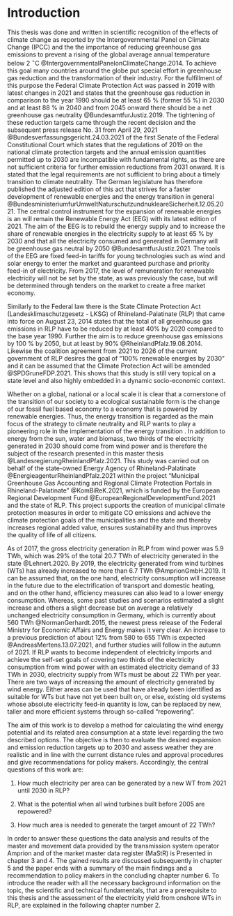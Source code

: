 # Introduction

This thesis was done and written in scientific recognition of the effects of climate change as reported by the Intergovernmental Panel on Climate Change (IPCC) and the  the importance of reducing greenhouse gas emissions to prevent a rising of the global average annual temperature below 2 $^\circ$C  @IntergovernmentalPanelonClimateChange.2014. To achieve this goal many countries around the globe put special effort in greenhouse gas reduction and the transformation of their industry. For the fulfillment of this purpose the Federal Climate Protection Act was passed in 2019 with latest changes in 2021 and states that the greenhouse gas reduction in comparison to the year 1990 should be at least 65 % (former 55 %) in 2030 and at least 88 % in 2040 and from 2045 onward there should be a net greenhouse gas neutrality @BundesamtfurJustiz.2019. The tightening of these reduction targets came through the recent decision and the subsequent press release No. 31 from April 29, 2021 @Bundesverfassungsgericht.24.03.2021 of the first Senate of the Federal Constitutional Court which states that the regulations of 2019 on the national climate protection targets and the annual emission quantities permitted up to 2030 are incompatible with fundamental rights, as there are not sufficient criteria for further emission reductions from 2031 onward. It is stated that the legal requirements are not sufficient to bring about a timely transition to climate neutrality. The German legislature has therefore published the adjusted edition of this act that strives for a faster development of renewable energies and the energy transition in general @BundesministeriumfurUmweltNaturschutzundnukleareSicherheit.12.05.2021. The central control instrument for the expansion of renewable energies is an will remain the Renewable Energy Act (EEG) with its latest edition of 2021. The aim of the EEG is to rebuild the energy supply and to increase the share of renewable energies in the electricity supply to at least 65 % by 2030 and that all the electricity consumed and generated in Germany will be greenhouse gas neutral by 2050 @BundesamtfurJustiz.2021. The tools of the EEG are fixed feed-in tariffs for young technologies such as wind and solar energy to enter the market and guaranteed purchase and priority feed-in of electricity. From 2017, the level of remuneration for renewable electricity will not be set by the state, as was previously the case, but will be determined through tenders on the market to create a free market economy.

Similarly to the Federal law there is the State Climate Protection Act (Landesklimaschutzgesetz - LKSG) of Rhineland-Palatinate (RLP) that came into force on August 23, 2014 states that the total of all greenhouse gas emissions in RLP have to be reduced by at least 40% by 2020 compared to the base year 1990. Further the aim is to reduce greenhouse gas emissions by 100 % by 2050, but at least by 90% @RheinlandPfalz.19.08.2014. Likewise the coalition agreement from 2021 to 2026 of the current government of RLP desires the goal of “100% renewable energies by 2030” and it can be assumed that the Climate Protection Act will be amended @SPDGruneFDP.2021. This shows that this study is still very topical on a state level and also highly embedded in a dynamic socio-economic context.

Whether on a global, national or a local scale it is clear that a cornerstone of the transition of our society to a ecological sustainable form is the change of our fossil fuel based economy to a economy that is powered by renewable energies. Thus, the energy transition is regarded as the main focus of the strategy to climate neutrality and RLP wants to play a pioneering role in the implementation of the energy transition . In addition to energy from the sun, water and biomass, two thirds of the electricity generated in 2030 should come from wind power and is therefore the subject of the research presented in this master thesis @LandesregierungRheinlandPfalz.2021. This study was carried out on behalf of the state-owned Energy Agency of Rhineland-Palatinate @EnergieagenturRheinlandPfalz.2021 within the project "Municipal Greenhouse Gas Accounting and Regional Climate Protection Portals in Rhineland-Palatinate" @KomBiReK.2021, which is funded by the European Regional Development Fund @EuropeanRegionalDevelopmentFund.2021 and the state of RLP. This project supports the creation of municipal climate protection measures in order to mitigate CO\textsubscript{2} emissions and achieve the climate protection goals of the municipalities and the state and thereby increases regional added value, ensures sustainability and thus improves the quality of life of all citizens. 

As of 2017, the gross electricity generation in RLP from wind power was 5.9 TWh, which was 29% of the total 20.7 TWh of electricity generated in the state @Lehnert.2020. By 2019, the electricity generated from wind turbines (WTs) has already increased to more than 6.7 TWh @AmprionGmbH.2019. It can be assumed that, on the one hand, electricity consumption will increase in the future due to the electrification of transport and domestic heating, and on the other hand, efficiency measures can also lead to a lower energy consumption. Whereas, some past studies and scenarios estimated a slight increase and others a slight decrease but on average a relatively unchanged electricity consumption in Germany, which is currently about 560 TWh @NormanGerhardt.2015, the newest press release of the Federal Ministry for Economic Affairs and Energy makes it very clear. An increase to a previous prediction of about 12% from 580 to 655 TWh is expected @AndreasMertens.13.07.2021, and further studies will follow in the autumn of 2021. If RLP wants to become independent of electricity imports and achieve the self-set goals of covering two thirds of the electricity consumption from wind power with an estimated electricity demand of 33 TWh in 2030, electricity supply from WTs must be about 22 TWh per year. There are two ways of increasing the amount of electricity generated by wind energy. Either areas can be used that have already been identified as suitable for WTs but have not yet been built on, or else, existing old systems whose absolute electricity feed-in quantity is low, can be replaced by new, taller and more efficient systems through so-called "repowering".

The aim of this work is to develop a method for calculating the wind energy potential and its related area consumption at a state level regarding the two described options. The objective is then to evaluate the desired expansion and emission reduction targets up to 2030 and assess weather they are realistic and in line with the current distance rules and approval procedures and give recommendations for policy makers. Accordingly, the central questions of this work are:

1.	How much electricity per area can be generated by a new WT from 2021 until 2030 in RLP?

2.	What is the potential when all wind turbines built before 2005 are repowered?

3.	How much area is needed to generate the target amount of 22 TWh?

In order to answer these questions the data analysis and results of the master and movement data provided by the transmission system operator Amprion and of the market master data register (MaStR) is Presented in chapter 3 and 4. The gained results are discussed subsequently in chapter 5 and the paper ends with a summary of the main findings and a recommendation to policy makers in the concluding chapter number 6. To introduce the reader with all the necessary background information on the topic, the scientific and technical fundamentals, that are a prerequisite to this thesis and the assessment of the electricity yield from onshore WTs in RLP, are explained in the following chapter number 2.   

\newpage


